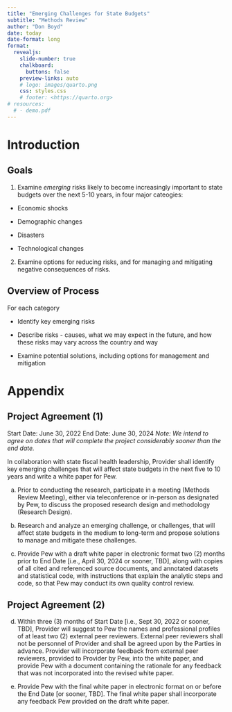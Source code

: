 ```yaml
---
title: "Emerging Challenges for State Budgets"
subtitle: "Methods Review"
author: "Don Boyd"
date: today
date-format: long
format:
  revealjs: 
    slide-number: true
    chalkboard: 
      buttons: false
    preview-links: auto
    # logo: images/quarto.png
    css: styles.css
    # footer: <https://quarto.org>
# resources:
  # - demo.pdf
---
```


<!-- quarto publish netlify index.qmd -->

# Introduction

## Goals

<!-- ::: incremental -->

1.  Examine *emerging* risks likely to become increasingly important to state budgets over the next 5-10 years, in four major cateogies:

-   Economic shocks

-   Demographic changes

-   Disasters

-   Technological changes

2.  Examine options for reducing risks, and for managing and mitigating negative consequences of risks.

<!-- ::: -->

## Overview of Process

For each category

-   Identify key emerging risks

-   Describe risks - causes, what we may expect in the future, and how these risks may vary across the country and way

-   Examine potential solutions, including options for management and mitigation



# Appendix

## Project Agreement (1)

::: r-fit-text
Start Date: June 30, 2022 End Date: June 30, 2024 *Note: We intend to agree on dates that will complete the project considerably sooner than the end date.*

In collaboration with state fiscal health leadership, Provider shall identify key emerging challenges that will affect state budgets in the next five to 10 years and write a white paper for Pew.

a.  Prior to conducting the research, participate in a meeting (Methods Review Meeting), either via teleconference or in-person as designated by Pew, to discuss the proposed research design and methodology (Research Design).

b.  Research and analyze an emerging challenge, or challenges, that will affect state budgets in the medium to long-term and propose solutions to manage and mitigate these challenges.

c.  Provide Pew with a draft white paper in electronic format two (2) months prior to End Date \[i.e., April 30, 2024 or sooner, TBD\], along with copies of all cited and referenced source documents, and annotated datasets and statistical code, with instructions that explain the analytic steps and code, so that Pew may conduct its own quality control review.

:::

## Project Agreement (2)
::: r-fit-text
d.  Within three (3) months of Start Date \[i.e., Sept 30, 2022 or sooner, TBD\], Provider will suggest to Pew the names and professional profiles of at least two (2) external peer reviewers. External peer reviewers shall not be personnel of Provider and shall be agreed upon by the Parties in advance. Provider will incorporate feedback from external peer reviewers, provided to Provider by Pew, into the white paper, and provide Pew with a document containing the rationale for any feedback that was not incorporated into the revised white paper.

e.  Provide Pew with the final white paper in electronic format on or before the End Date \[or sooner, TBD\]. The final white paper shall incorporate any feedback Pew provided on the draft white paper.
:::